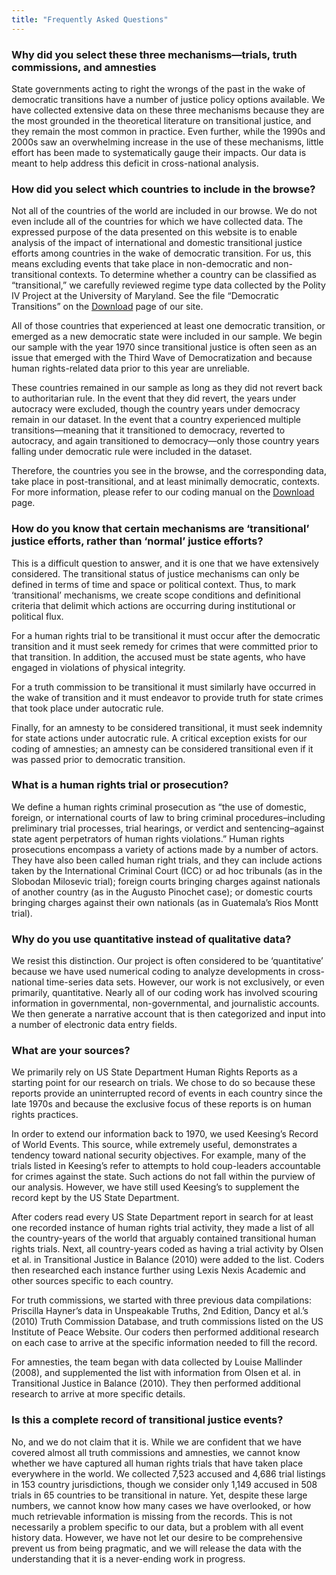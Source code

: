 ```yaml
---
title: "Frequently Asked Questions"
---
```


### Why did you select these three mechanisms---trials, truth commissions, and amnesties

State governments acting to right the wrongs of the past in the wake of democratic transitions have a number of justice policy options available. We have collected extensive data on these three mechanisms because they are the most grounded in the theoretical literature on transitional justice, and they remain the most common in practice. Even further, while the 1990s and 2000s saw an overwhelming increase in the use of these mechanisms, little effort has been made to systematically gauge their impacts. Our data is meant to help address this deficit in cross-national analysis.

### How did you select which countries to include in the browse?

Not all of the countries of the world are included in our browse. We do not even include all of the countries for which we have collected data. The expressed purpose of the data presented on this website is to enable analysis of the impact of international and domestic transitional justice efforts among countries in the wake of democratic transition. For us, this means excluding events that take place in non-democratic and non-transitional contexts. To determine whether a country can be classified as "transitional," we carefully reviewed regime type data collected by the Polity IV Project at the University of Maryland. See the file "Democratic Transitions" on the [Download](download.html) page of our site.

All of those countries that experienced at least one democratic transition, or emerged as a new democratic state were included in our sample. We begin our sample with the year 1970 since transitional justice is often seen as an issue that emerged with the Third Wave of Democratization and because human rights-related data prior to this year are unreliable.

These countries remained in our sample as long as they did not revert back to authoritarian rule. In the event that they did revert, the years under autocracy were excluded, though the country years under democracy remain in our dataset. In the event that a country experienced multiple transitions---meaning that it transitioned to democracy, reverted to autocracy, and again transitioned to democracy---only those country years falling under democratic rule were included in the dataset.

Therefore, the countries you see in the browse, and the corresponding data, take place in post-transitional, and at least minimally democratic, contexts. For more information, please refer to our coding manual on the [Download](download.html) page.

### How do you know that certain mechanisms are 'transitional' justice efforts, rather than 'normal' justice efforts?

This is a difficult question to answer, and it is one that we have extensively considered. The transitional status of justice mechanisms can only be defined in terms of time and space or political context. Thus, to mark 'transitional' mechanisms, we create scope conditions and definitional criteria that delimit which actions are occurring during institutional or political flux.

For a human rights trial to be transitional it must occur after the democratic transition and it must seek remedy for crimes that were committed prior to that transition. In addition, the accused must be state agents, who have engaged in violations of physical integrity.

For a truth commission to be transitional it must similarly have occurred in the wake of transition and it must endeavor to provide truth for state crimes that took place under autocratic rule.

Finally, for an amnesty to be considered transitional, it must seek indemnity for state actions under autocratic rule. A critical exception exists for our coding of amnesties; an amnesty can be considered transitional even if it was passed prior to democratic transition.

### What is a human rights trial or prosecution?

We define a human rights criminal prosecution as "the use of domestic, foreign, or international courts of law to bring criminal procedures--including preliminary trial processes, trial hearings, or verdict and sentencing--against state agent perpetrators of human rights violations." Human rights prosecutions encompass a variety of actions made by a number of actors. They have also been called human right trials, and they can include actions taken by the International Criminal Court (ICC) or ad hoc tribunals (as in the Slobodan Milosevic trial); foreign courts bringing charges against nationals of another country (as in the Augusto Pinochet case); or domestic courts bringing charges against their own nationals (as in Guatemala's Rios Montt trial).

### Why do you use quantitative instead of qualitative data?

We resist this distinction. Our project is often considered to be 'quantitative' because we have used numerical coding to analyze developments in cross-national time-series data sets. However, our work is not exclusively, or even primarily, quantitative. Nearly all of our coding work has involved scouring information in governmental, non-governmental, and journalistic accounts. We then generate a narrative account that is then categorized and input into a number of electronic data entry fields.

### What are your sources?

We primarily rely on US State Department Human Rights Reports as a starting point for our research on trials. We chose to do so because these reports provide an uninterrupted record of events in each country since the late 1970s and because the exclusive focus of these reports is on human rights practices.

In order to extend our information back to 1970, we used Keesing's Record of World Events. This source, while extremely useful, demonstrates a tendency toward national security objectives. For example, many of the trials listed in Keesing's refer to attempts to hold coup-leaders accountable for crimes against the state. Such actions do not fall within the purview of our analysis. However, we have still used Keesing's to supplement the record kept by the US State Department.

After coders read every US State Department report in search for at least one recorded instance of human rights trial activity, they made a list of all the country-years of the world that arguably contained transitional human rights trials. Next, all country-years coded as having a trial activity by Olsen et al. in Transitional Justice in Balance (2010) were added to the list. Coders then researched each instance further using Lexis Nexis Academic and other sources specific to each country.

For truth commissions, we started with three previous data compilations: Priscilla Hayner's data in Unspeakable Truths, 2nd Edition, Dancy et al.'s (2010) Truth Commission Database, and truth commissions listed on the US Institute of Peace Website. Our coders then performed additional research on each case to arrive at the specific information needed to fill the record.

For amnesties, the team began with data collected by Louise Mallinder (2008), and supplemented the list with information from Olsen et al. in Transitional Justice in Balance (2010). They then performed additional research to arrive at more specific details.

### Is this a complete record of transitional justice events?

No, and we do not claim that it is. While we are confident that we have covered almost all truth commissions and amnesties, we cannot know whether we have captured all human rights trials that have taken place everywhere in the world. We collected 7,523 accused and 4,686 trial listings in 153 country jurisdictions, though we consider only 1,149 accused in 508 trials in 65 countries to be transitional in nature. Yet, despite these large numbers, we cannot know how many cases we have overlooked, or how much retrievable information is missing from the records. This is not necessarily a problem specific to our data, but a problem with all event history data. However, we have not let our desire to be comprehensive prevent us from being pragmatic, and we will release the data with the understanding that it is a never-ending work in progress.
